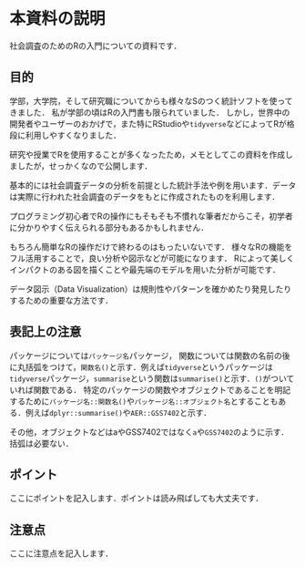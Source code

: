 # 本資料の説明 {.unnumbered}

社会調査のためのRの入門についての資料です．

## 目的

学部，大学院，そして研究職についてからも様々なSのつく統計ソフトを使ってきました．
私が学部の頃はRの入門書も限られていました．
しかし，世界中の開発者やユーザーのおかげで，また特にRStudioや`tidyverse`などによってRが格段に利用しやすくなりました．

研究や授業でRを使用することが多くなったため，メモとしてこの資料を作成しましたが，せっかくなので公開します．

基本的には社会調査データの分析を前提とした統計手法や例を用います．データは実際に行われた社会調査のデータをもとに作成されたものを利用します．

プログラミング初心者でRの操作にもそもそも不慣れな筆者だからこそ，初学者に分かりやすく伝えられる部分もあるかもしれません．

もちろん簡単なRの操作だけで終わるのはもったいないです．
様々なRの機能をフル活用することで，良い分析や図示などが可能になります．
Rによって美しくインパクトのある図を描くことや最先端のモデルを用いた分析が可能です．

データ図示（Data Visualization）は規則性やパターンを確かめたり発見したりするための重要な方法です．




## 表記上の注意

パッケージについては`パッケージ名`パッケージ，
関数については関数の名前の後に丸括弧をつけて，`関数名()`と示す．例えば`tidyverse`というパッケージは`tidyverse`パッケージ，`summarise`という関数は`summarise()`と示す．`()`がついていれば関数である．
特定のパッケージの関数やオブジェクトであることを明記するために`パッケージ名::関数名()`や`パッケージ名::オブジェクト名`とすることもある．例えば`dplyr::summarise()`や`AER::GSS7402`と示す．

その他，オブジェクトなどはaやGSS7402ではなく`a`や`GSS7402`のように示す．括弧は必要ない．

::: {.callout-tip}
## ポイント
ここにポイントを記入します．ポイントは読み飛ばしても大丈夫です．
:::

::: {.callout-warning}
## 注意点
ここに注意点を記入します．
:::


